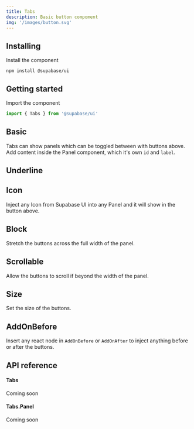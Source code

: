```yaml
---
title: Tabs
description: Basic button compoment
img: '/images/button.svg'
---
```


## Installing

Install the component

```cli
npm install @supabase/ui
```

## Getting started

Import the component

```js
import { Tabs } from '@supabase/ui'
```

## Basic

Tabs can show panels which can be toggled between with buttons above.
Add content inside the Panel component, which it's own `id` and `label`.

<CodeSample sample="TabsBasic" v="0" />

## Underline

<CodeSample sample="TabsUnderline" v="0" />

## Icon

Inject any Icon from Supabase UI into any Panel and it will show in the button above.

<CodeSample sample="TabsIcon" v="0" />

## Block

Stretch the buttons across the full width of the panel.

<CodeSample sample="TabsBlock" v="0" />

## Scrollable

Allow the buttons to scroll if beyond the width of the panel.

<CodeSample sample="TabsScrollable" v="0" />

## Size

Set the size of the buttons.

<CodeSample sample="TabsSize" v="0" />

## AddOnBefore

Insert any react node in `AddOnBefore` or `AddOnAfter` to inject anything before or after the buttons.

<CodeSample sample="TabsAddOnBefore" v="0" />

## API reference

#### Tabs

Coming soon

#### Tabs.Panel

Coming soon
